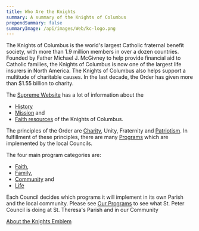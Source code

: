 ```yaml
---
title: Who Are the Knights
summary: A summary of the Knights of Columbus
prependSummary: false
summaryImage: /api/images/Web/kc-logo.png
---
```


<SummaryImage float="right" width="300" />

The Knights of Columbus is the world's largest Catholic fraternal benefit society, with more than 1.9 million members in over a dozen countries.
Founded by Father Michael J. McGivney to help provide financial aid to Catholic families, the Knights of Columbus is now one of the
largest life insurers in North America. The Knights of Columbus also helps support a multitude of charitable causes. In the last decade,
the Order has given more than $1.55 billion to charity.

The [Supreme Website](https://www.kofc.org) has a lot of information about the

- [History](https://www.kofc.org/en/who-we-are/our-history)
- [Mission](https://www.kofc.org/en/who-we-are/our-story) and
- [Faith resources](https://www.kofc.org/en/who-we-are/our-faith) of the Knights of Columbus.

The principles of the Order are [Charity](https://www.kofc.org/en/what-we-do/charity), Unity, Fraternity and [Patriotism](https://www.kofc.org/en/news-room/articles/who-are-the-4th-degree-knights.html).
In fulfillment of these principles, there are many [Programs](https://www.kofc.org/en/what-we-do/faith-in-action-programs) which are implemented by the local Councils.

The four main program categories are:

- [Faith](https://www.kofc.org/en/what-we-do/faith-in-action-programs/faith),
- [Family](https://www.kofc.org/en/what-we-do/faith-in-action-programs/family),
- [Community](https://www.kofc.org/en/what-we-do/faith-in-action-programs/community) and
- [Life](https://www.kofc.org/en/what-we-do/faith-in-action-programs/life)

Each Council decides which programs it will implement in its own Parish and the local community.
Please see [Our Programs](/Programs) to see what St. Peter Council is doing at St. Theresa's Parish and in our Community

[About the Knights Emblem](/OtherPages/KnightsOfColumbusEmblem)
